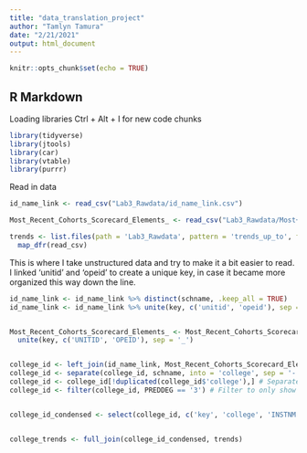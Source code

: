```yaml
---
title: "data_translation_project"
author: "Tamlyn Tamura"
date: "2/21/2021"
output: html_document
---
```


```r
knitr::opts_chunk$set(echo = TRUE)
```

## R Markdown
Loading libraries
Ctrl + Alt + I for new code chunks

```r
library(tidyverse)
library(jtools)
library(car)
library(vtable)
library(purrr)
```

Read in data

```r
id_name_link <- read_csv("Lab3_Rawdata/id_name_link.csv")

Most_Recent_Cohorts_Scorecard_Elements_ <- read_csv("Lab3_Rawdata/Most+Recent+Cohorts+(Scorecard+Elements).csv")

trends <- list.files(path = 'Lab3_Rawdata', pattern = 'trends_up_to', full.names = TRUE) %>%
  map_dfr(read_csv)
```

This is where I take unstructured data and try to make it a bit easier to read. I linked 'unitid' and 'opeid' to create a unique key, in case it became more organized this way down the line. 

```r
id_name_link <- id_name_link %>% distinct(schname, .keep_all = TRUE)
id_name_link <- id_name_link %>% unite(key, c('unitid', 'opeid'), sep = '_')


Most_Recent_Cohorts_Scorecard_Elements_ <- Most_Recent_Cohorts_Scorecard_Elements_ %>%
  unite(key, c('UNITID', 'OPEID'), sep = '_')


college_id <- left_join(id_name_link, Most_Recent_Cohorts_Scorecard_Elements_)
college_id <- separate(college_id, schname, into = 'college', sep = '-')
college_id <- college_id[!duplicated(college_id$'college'),] # Separated college from cities then removed colleges with same names
college_id <- filter(college_id, PREDDEG == '3') # Filter to only show colleges that predominantly grant bachelor's degrees


college_id_condensed <- select(college_id, c('key', 'college', 'INSTNM', 'STABBR', 'PREDDEG', 'md_earn_wne_p10-REPORTED-EARNINGS'))


college_trends <- full_join(college_id_condensed, trends)

```


